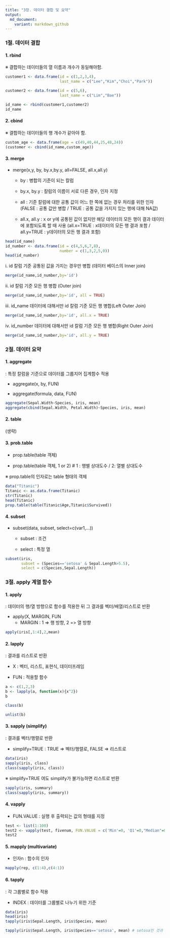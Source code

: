 ```yaml
---
title: "3장. 데이터 결합 및 요약"
output:
  md_document:
    variant: markdown_github
---
```


### 1절. 데이터 결합

#### 1. rbind

※ 결합하는 데이터들의 열 이름과 개수가 동일해야함.

```r
customer1 <- data.frame(id = c(1,2,3,4),
                        last_name = c("Lee","Kim","Choi","Park"))

customer2 <- data.frame(id = c(5,6),
                        last_name = c("Lim","Bae"))

id_name <- rbind(customer1,customer2)
id_name

```

#### 2. cbind

※ 결합하는 데이터들의 행 개수가 같아야 함.

```r
custom_age <- data.frame(age = c(49,40,44,25,48,24))
(customer <- cbind(id_name,custom_age))
```

#### 3. merge

-   merge(x,y, by, by.x,by.y, all=FALSE, all.x,all.y)

    -   by : 병합의 기준이 되는 칼럼

    -   by.x, by.y : 칼럼의 이름이 서로 다른 경우, 인자 지정

    -   all : 기준 칼럼에 대한 공통 값이 어느 한 쪽에 없는 경우 처리를 위한 인자(FALSE : 공통 값만 병합 / TRUE : 공통 값을 가지지 있는 행에 대해 NA값)

    -   all.x, all.y : x or y에 공통된 값이 없지만 해당 데이터의 모든 행이 결과 데이터에 포함되도록 할 때 사용 (all.x=TRUE : x데이터의 모든 행 결과 포함 / all.y=TRUE : y데이터의 모든 행 결과 포함)

```r
head(id_name)
id_number <- data.frame(id = c(4,5,6,7,8),
                        number = c(1,3,2,5,0))
head(id_number)
```

i\. id 칼럼 기준 공통된 값을 가지는 경우만 병합 (데이터 베이스의 Inner join)

```r
merge(id_name,id_number,by='id')
```

ii\. id 칼럼 기준 모든 행 병합 (Outer join)

```r
merge(id_name,id_number,by='id', all = TRUE)
```

iii\. id_name 데이터에 대해서만 id 칼럼 기준 모든 행 병합(Left Outer Join)

```r
merge(id_name,id_number,by='id', all.x = TRUE)
```

iv\. id_number 데이터에 대해서만 id 칼럼 기준 모든 행 병합(Right Outer Join)

```r
merge(id_name,id_number,by='id', all.y = TRUE)
```

### 2절. 데이터 요약

#### 1. aggregate

: 특정 칼럼을 기준으로 데이터를 그룹지어 집계함수 적용

-   aggregate(x, by, FUN)

-   aggregate(formula, data, FUN)

```r
aggregate(Sepal.Width~Species, iris, mean)
aggregate(cbind(Sepal.Width, Petal.Width)~Species, iris, mean)
```

#### 2. table

(생략)

#### 3. prob.table

-   prop.table(table 객체)

-   prop.table(table 객체, 1 or 2) \# 1 : 행별 상대도수 / 2: 열별 상대도수

※ prop.table의 인자로는 table 형태의 객체

```r
data("Titanic")
Titanic <- as.data.frame(Titanic)
str(Titanic)
head(Titanic)
prop.table(table(Titanic$Age,Titanic$Survived))
```

#### 4. subset

-   subset(data, subset, select=c(var1,...))

    -   subset : 조건

    -   select : 특정 열

```r
subset(iris,
       subset = (Species=='setosa' & Sepal.Length>5.5),
       select = c(Species,Sepal.Length))
```

### 3절. apply 계열 함수

#### 1. apply

: 데이터의 행/열 방향으로 함수를 적용한 뒤 그 결과를 벡터/배열/리스트로 반환

-   apply(X, MARGIN, FUN
    -   MARGIN : 1 =\> 행 방향, 2 =\> 열 방향

```r
apply(iris[,1:4],2,mean)
```

#### 2. lapply

: 결과를 리스트로 반환

-   X : 벡터, 리스트, 표현식, 데이터프레임

-   FUN : 적용할 함수

```r
a <- c(1,2,3)
b <- lapply(a, function(x){x^2})
b

class(b)

unlist(b)
```

#### 3. sapply (simplify)

: 결과를 벡터/행렬로 반환

-   simplify=TRUE : TRUE =\> 벡터/행렬로, FALSE =\> 리스트로

```r
data(iris)
sapply(iris, class) 
class(sapply(iris, class)) 
```

※ simplify=TRUE 여도 simplify가 불가능하면 리스트로 반환

```r
sapply(iris, summary)
class(sapply(iris, summary))
```

#### 4. vapply

-   FUN.VALUE : 실행 후 출력되는 값의 형태를 지정

```r
test <- list(1:100)
test2 <- vapply(test, fivenum, FUN.VALUE = c('Min'=0, 'Q1'=0,"Median"=0, "Q3"=0, "Max"=0))
test2
```

#### 5. mapply (multivariate)

-   인자n : 함수의 인자

```r
mapply(rep, c(1:4),c(4:1))
```

#### 6. tapply

: 각 그룹별로 함수 적용

-   INDEX : 데이터를 그룹별로 나누기 위한 기준

```r
data(iris)
head(iris)
tapply(iris$Sepal.Length, iris$Species, mean)
```

```r
tapply(iris$Sepal.Length, iris$Species=='setosa', mean) # setosa인 것과 아닌 것
```
